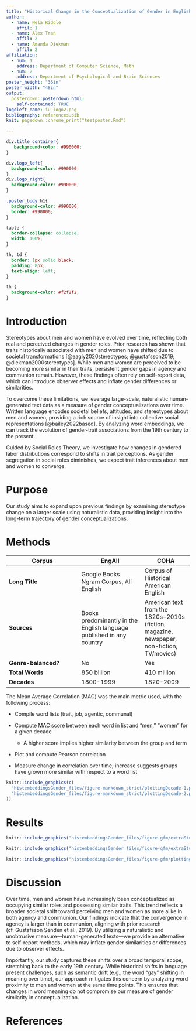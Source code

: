 ```yaml
---
title: "Historical Change in the Conceptualization of Gender in English Human-Generated Texts"
author:
  - name: Nela Riddle
    affil: 1
  - name: Alex Tran
    affil: 2
  - name: Amanda Diekman
    affil: 2
affiliation:
  - num: 1
    address: Department of Computer Science, Math
  - num: 2
    address: Department of Psychological and Brain Sciences
poster_height: "36in"
poster_width: "48in"
output: 
  posterdown::posterdown_html:
    self-contained: TRUE
logoleft_name: iu-logo2.png
bibliography: references.bib
knit: pagedown::chrome_print("testposter.Rmd")

---
```


```css
div.title_container{
   background-color: #990000;
}

div.logo_left{
  background-color: #990000;
}
div.logo_right{
  background-color: #990000;
}

.poster_body h1{
  background-color: #990000;
  border: #990000;
}

table {
  border-collapse: collapse;
  width: 100%;
}

th, td {
  border: 1px solid black;
  padding: 8px;
  text-align: left;
}

th {
  background-color: #f2f2f2;
}
```

# Introduction
Stereotypes about men and women have evolved over time, reflecting both real and perceived changes in gender roles. Prior research has shown that traits historically associated with men and women have shifted due to societal transformations [@eagly2020stereotypes; @gustafsson2019; @diekman2000stereotypes]. While men and women are perceived to be becoming more similar in their traits, persistent gender gaps in agency and communion remain. However, these findings often rely on self-report data, which can introduce observer effects and inflate gender differences or similarities.

To overcome these limitations, we leverage large-scale, naturalistic human-generated text data as a measure of gender conceptualizations over time. Written language encodes societal beliefs, attitudes, and stereotypes about men and women, providing a rich source of insight into collective social representations [@bailey2022based]. By analyzing word embeddings, we can track the evolution of gender-trait associations from the 19th century to the present.

Guided by Social Roles Theory, we investigate how changes in gendered labor distributions correspond to shifts in trait perceptions. As gender segregation in social roles diminishes, we expect trait inferences about men and women to converge.

# Purpose
Our study aims to expand upon previous findings by examining stereotype change on a larger scale using naturalistic data, providing insight into the long-term trajectory of gender conceptualizations.

# Methods
| Corpus  | EngAll | COHA |
|---------|--------|------|
| **Long Title** | Google Books Ngram Corpus, All English | Corpus of Historical American English |
| **Sources** | Books predominantly in the English language published in any country | American text from the 1820s-2010s (fiction, magazine, newspaper, non-fiction, TV/movies) |
| **Genre-balanced?** | No | Yes |
| **Total Words** | 850 billion | 410 million |
| **Decades** | 1800-1999 | 1820-2009 |

The Mean Average Correlation (MAC) was the main metric used, with the following process: 

* Compile word lists (trait, job, agentic, communal)

* Compute MAC score between each word in list and "men," "women" for a given decade

    * A higher score implies higher similarity between the group and term

* Plot and compute Pearson correlation

* Measure change in correlation over time; increase suggests groups have grown more similar with respect to a word list
```r
knitr::include_graphics(c(
  "histembeddingsGender_files/figure-markdown_strict/plottingDecade-1.png",
  "histembeddingsGender_files/figure-markdown_strict/plottingDecade-2.png"
))
```

# Results
```r
knitr::include_graphics("histembeddingsGender_files/figure-gfm/extraStuff-1.png")
```


```r
knitr::include_graphics("histembeddingsGender_files/figure-gfm/extraStuff-2.png")
```

```r
knitr::include_graphics("histembeddingsGender_files/figure-gfm/plottingTsMenWomenAverages-1.png")
```

# Discussion
Over time, men and women have increasingly been conceptualized as occupying similar roles and possessing similar traits. This trend reflects a broader societal shift toward perceiving men and women as more alike in both agency and communion. Our findings indicate that the convergence in agency is larger than in communion, aligning with prior research (cf. Gustafsson Sendén et al., 2019). By utilizing a naturalistic and unobtrusive measure—human-generated texts—we provide an alternative to self-report methods, which may inflate gender similarities or differences due to observer effects.

Importantly, our study captures these shifts over a broad temporal scope, stretching back to the early 19th century. While historical shifts in language present challenges, such as semantic drift (e.g., the word “gay” shifting in meaning over time), our approach mitigates this concern by analyzing word proximity to men and women at the same time points. This ensures that changes in word meaning do not compromise our measure of gender similarity in conceptualization.

# References
